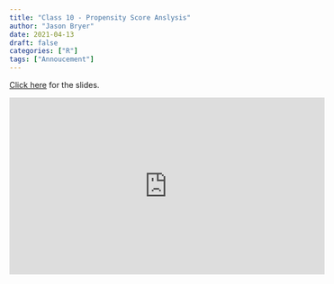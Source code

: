 ```yaml
---
title: "Class 10 - Propensity Score Anslysis"
author: "Jason Bryer"
date: 2021-04-13
draft: false
categories: ["R"]
tags: ["Annoucement"]
---
```


[Click here](/slides/2021-04-13-PSA.html) for the slides.

<iframe width="560" height="315" src="https://www.youtube.com/embed/cU1-koI3noE" frameborder="0" allow="accelerometer; autoplay; clipboard-write; encrypted-media; gyroscope; picture-in-picture" allowfullscreen></iframe>
